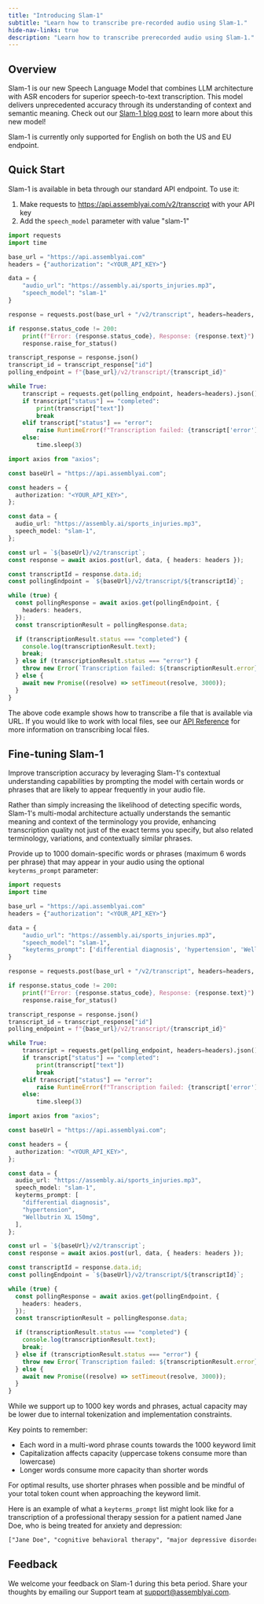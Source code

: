 ```yaml
---
title: "Introducing Slam-1"
subtitle: "Learn how to transcribe pre-recorded audio using Slam-1."
hide-nav-links: true
description: "Learn how to transcribe prerecorded audio using Slam-1."
---
```


## Overview

Slam-1 is our new Speech Language Model that combines LLM architecture with ASR encoders for superior speech-to-text transcription. This model delivers unprecedented accuracy through its understanding of context and semantic meaning. Check out our [Slam-1 blog post](https://www.assemblyai.com/blog/slam-1-public-beta) to learn more about this new model!

<Info>
  Slam-1 is currently only supported for English on both the US and EU endpoint.
</Info>

## Quick Start

Slam-1 is available in beta through our standard API endpoint. To use it:

1. Make requests to https://api.assemblyai.com/v2/transcript with your API key
2. Add the `speech_model` parameter with value "slam-1"

<Tabs groupId="language">
<Tab language="python" title="Python" default>

```python
import requests
import time

base_url = "https://api.assemblyai.com"
headers = {"authorization": "<YOUR_API_KEY>"}

data = {
    "audio_url": "https://assembly.ai/sports_injuries.mp3",
    "speech_model": "slam-1"
}

response = requests.post(base_url + "/v2/transcript", headers=headers, json=data)

if response.status_code != 200:
    print(f"Error: {response.status_code}, Response: {response.text}")
    response.raise_for_status()

transcript_response = response.json()
transcript_id = transcript_response["id"]
polling_endpoint = f"{base_url}/v2/transcript/{transcript_id}"

while True:
    transcript = requests.get(polling_endpoint, headers=headers).json()
    if transcript["status"] == "completed":
        print(transcript["text"])
        break
    elif transcript["status"] == "error":
        raise RuntimeError(f"Transcription failed: {transcript['error']}")
    else:
        time.sleep(3)
```

</Tab>
<Tab language="typescript" title="Typescript">

```ts
import axios from "axios";

const baseUrl = "https://api.assemblyai.com";

const headers = {
  authorization: "<YOUR_API_KEY>",
};

const data = {
  audio_url: "https://assembly.ai/sports_injuries.mp3",
  speech_model: "slam-1",
};

const url = `${baseUrl}/v2/transcript`;
const response = await axios.post(url, data, { headers: headers });

const transcriptId = response.data.id;
const pollingEndpoint = `${baseUrl}/v2/transcript/${transcriptId}`;

while (true) {
  const pollingResponse = await axios.get(pollingEndpoint, {
    headers: headers,
  });
  const transcriptionResult = pollingResponse.data;

  if (transcriptionResult.status === "completed") {
    console.log(transcriptionResult.text);
    break;
  } else if (transcriptionResult.status === "error") {
    throw new Error(`Transcription failed: ${transcriptionResult.error}`);
  } else {
    await new Promise((resolve) => setTimeout(resolve, 3000));
  }
}
```

</Tab>
</Tabs>

<Note title="Local audio files">

The above code example shows how to transcribe a file that is available via URL. If you would like to work with local files, see our [API Reference](https://www.assemblyai.com/docs/api-reference/files/upload) for more information on transcribing local files.

</Note>

## Fine-tuning Slam-1

Improve transcription accuracy by leveraging Slam-1's contextual understanding capabilities by prompting the model with certain words or phrases that are likely to appear frequently in your audio file.

Rather than simply increasing the likelihood of detecting specific words, Slam-1's multi-modal architecture actually understands the semantic meaning and context of the terminology you provide, enhancing transcription quality not just of the exact terms you specify, but also related terminology, variations, and contextually similar phrases.

Provide up to 1000 domain-specific words or phrases (maximum 6 words per phrase) that may appear in your audio using the optional `keyterms_prompt` parameter:

<Tabs groupId="language">
<Tab language="python" title="Python" default>

```python
import requests
import time

base_url = "https://api.assemblyai.com"
headers = {"authorization": "<YOUR_API_KEY>"}

data = {
    "audio_url": "https://assembly.ai/sports_injuries.mp3",
    "speech_model": "slam-1",
    "keyterms_prompt": ['differential diagnosis', 'hypertension', 'Wellbutrin XL 150mg']
}

response = requests.post(base_url + "/v2/transcript", headers=headers, json=data)

if response.status_code != 200:
    print(f"Error: {response.status_code}, Response: {response.text}")
    response.raise_for_status()

transcript_response = response.json()
transcript_id = transcript_response["id"]
polling_endpoint = f"{base_url}/v2/transcript/{transcript_id}"

while True:
    transcript = requests.get(polling_endpoint, headers=headers).json()
    if transcript["status"] == "completed":
        print(transcript["text"])
        break
    elif transcript["status"] == "error":
        raise RuntimeError(f"Transcription failed: {transcript['error']}")
    else:
        time.sleep(3)
```

</Tab>
<Tab language="typescript" title="Typescript">

```ts
import axios from "axios";

const baseUrl = "https://api.assemblyai.com";

const headers = {
  authorization: "<YOUR_API_KEY>",
};

const data = {
  audio_url: "https://assembly.ai/sports_injuries.mp3",
  speech_model: "slam-1",
  keyterms_prompt: [
    "differential diagnosis",
    "hypertension",
    "Wellbutrin XL 150mg",
  ],
};

const url = `${baseUrl}/v2/transcript`;
const response = await axios.post(url, data, { headers: headers });

const transcriptId = response.data.id;
const pollingEndpoint = `${baseUrl}/v2/transcript/${transcriptId}`;

while (true) {
  const pollingResponse = await axios.get(pollingEndpoint, {
    headers: headers,
  });
  const transcriptionResult = pollingResponse.data;

  if (transcriptionResult.status === "completed") {
    console.log(transcriptionResult.text);
    break;
  } else if (transcriptionResult.status === "error") {
    throw new Error(`Transcription failed: ${transcriptionResult.error}`);
  } else {
    await new Promise((resolve) => setTimeout(resolve, 3000));
  }
}
```

</Tab>
</Tabs>

<Note title="Keyword count limits">

While we support up to 1000 key words and phrases, actual capacity may be lower due to internal tokenization and implementation constraints.

Key points to remember:

- Each word in a multi-word phrase counts towards the 1000 keyword limit
- Capitalization affects capacity (uppercase tokens consume more than lowercase)
- Longer words consume more capacity than shorter words

For optimal results, use shorter phrases when possible and be mindful of your total token count when approaching the keyword limit.

</Note>

Here is an example of what a `keyterms_prompt` list might look like for a transcription of a professional therapy session for a patient named Jane Doe, who is being treated for anxiety and depression:

```txt wordWrap
["Jane Doe", "cognitive behavioral therapy", "major depressive disorder", "generalized anxiety disorder", "ADHD", "trauma-informed care", "Lexapro 10mg", "psychosocial assessment", "therapeutic alliance", "emotional dysregulation", "GAD-7", "PHQ-9", "Citalopram 20mg", "Lorazepam 2mg"]
```

## Feedback

We welcome your feedback on Slam-1 during this beta period. Share your thoughts by emailing our Support team at support@assemblyai.com.
